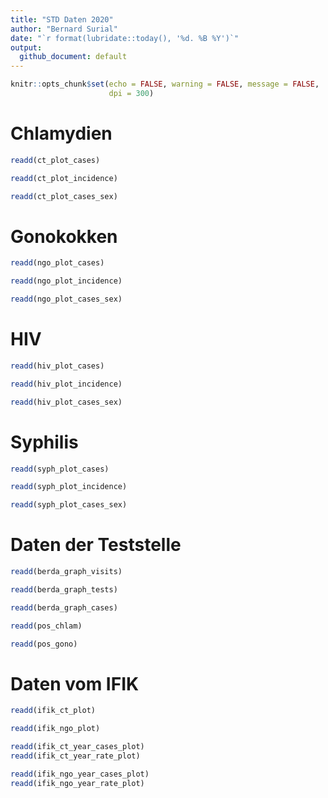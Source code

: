 ```yaml
---
title: "STD Daten 2020"
author: "Bernard Surial"
date: "`r format(lubridate::today(), '%d. %B %Y')`"
output:
  github_document: default
---
```


```r
knitr::opts_chunk$set(echo = FALSE, warning = FALSE, message = FALSE,
                      dpi = 300)
```

# Chlamydien

```r
readd(ct_plot_cases)

readd(ct_plot_incidence)

readd(ct_plot_cases_sex)
```



# Gonokokken

```r
readd(ngo_plot_cases)

readd(ngo_plot_incidence)

readd(ngo_plot_cases_sex)
```



# HIV

```r
readd(hiv_plot_cases)

readd(hiv_plot_incidence)

readd(hiv_plot_cases_sex)
```



# Syphilis

```r
readd(syph_plot_cases)

readd(syph_plot_incidence)

readd(syph_plot_cases_sex)
```




# Daten der Teststelle

```r
readd(berda_graph_visits)

readd(berda_graph_tests)

readd(berda_graph_cases)
```


```r
readd(pos_chlam)

readd(pos_gono)
```




# Daten vom IFIK

```r
readd(ifik_ct_plot)
```

```r
readd(ifik_ngo_plot)
```


```r
readd(ifik_ct_year_cases_plot)
readd(ifik_ct_year_rate_plot)
```


```r
readd(ifik_ngo_year_cases_plot)
readd(ifik_ngo_year_rate_plot)
```

